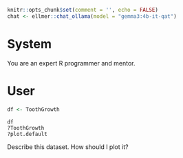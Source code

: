 
```r
knitr::opts_chunk$set(comment = '', echo = FALSE)
chat <- ellmer::chat_ollama(model = "gemma3:4b-it-qat")
```

# System

You are an expert R programmer and mentor.

# User

```r
df <- ToothGrowth
```

```btw
df
?ToothGrowth
?plot.default
```



Describe this dataset. 
How should I plot it?


